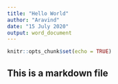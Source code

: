 ```yaml
---
title: "Hello World"
author: "Aravind"
date: "15 July 2020"
output: word_document
---
```


```r
knitr::opts_chunk$set(echo = TRUE)
```

## This is a markdown file